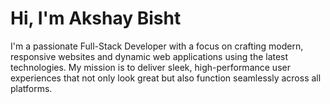 # Hi, I'm Akshay Bisht


I'm a passionate Full-Stack Developer with a focus on crafting modern, responsive websites and dynamic web applications using the latest technologies. My mission is to deliver sleek, high-performance user experiences that not only look great but also function seamlessly across all platforms. 

